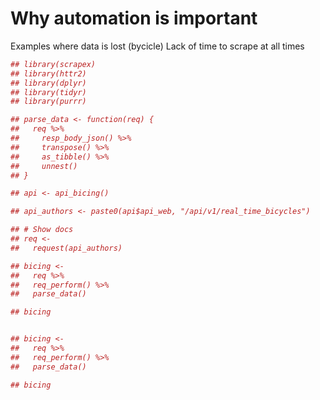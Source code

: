 # Why automation is important

Examples where data is lost (bycicle)
Lack of time to scrape at all times


```r

## library(scrapex)
## library(httr2)
## library(dplyr)
## library(tidyr)
## library(purrr)

## parse_data <- function(req) {
##   req %>%
##     resp_body_json() %>%
##     transpose() %>%
##     as_tibble() %>%
##     unnest()
## }

## api <- api_bicing()

## api_authors <- paste0(api$api_web, "/api/v1/real_time_bicycles")

## # Show docs
## req <-
##   request(api_authors)

## bicing <-
##   req %>%
##   req_perform() %>%
##   parse_data()

## bicing


## bicing <-
##   req %>%
##   req_perform() %>%
##   parse_data()

## bicing
```

